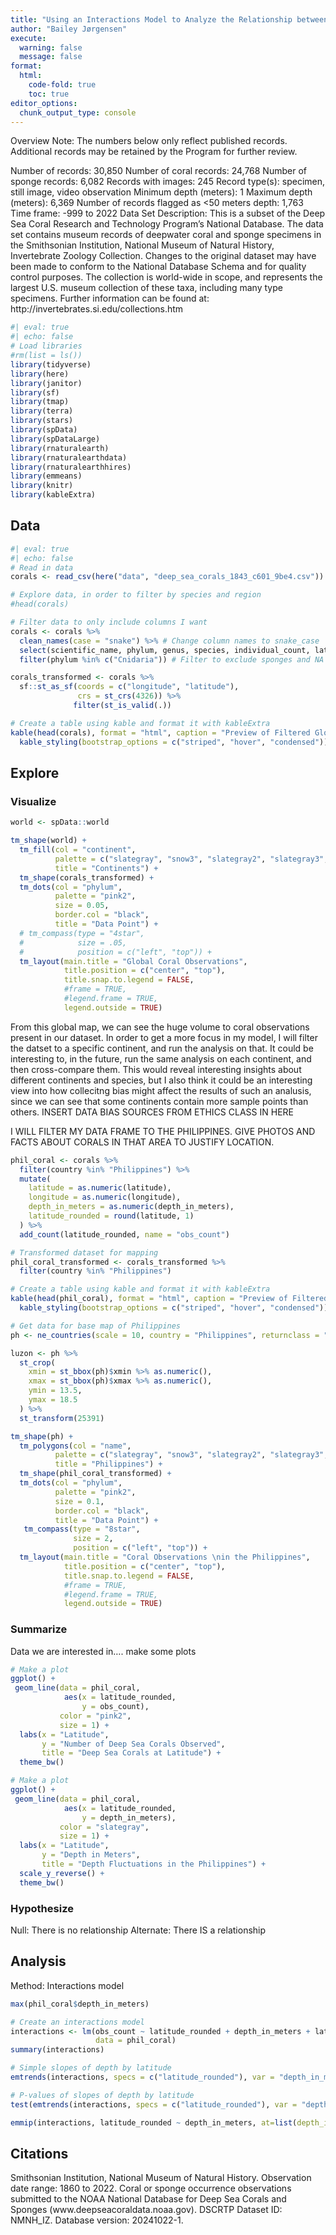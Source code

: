 ```yaml
---
title: "Using an Interactions Model to Analyze the Relationship between Deep Sea Corals, Latitude, and Ocean Depth"
author: "Bailey Jørgensen"
execute:
  warning: false
  message: false
format:
  html:
    code-fold: true
    toc: true
editor_options: 
  chunk_output_type: console
---
```


Overview Note: The numbers below only reflect published records. Additional records may be retained by the Program for further review.

Number of records: 30,850 Number of coral records: 24,768 Number of sponge records: 6,082 Records with images: 245 Record type(s): specimen, still image, video observation Minimum depth (meters): 1 Maximum depth (meters): 6,369 Number of records flagged as \<50 meters depth: 1,763 Time frame: -999 to 2022 Data Set Description: This is a subset of the Deep Sea Coral Research and Technology Program’s National Database. The data set contains museum records of deepwater coral and sponge specimens in the Smithsonian Institution, National Museum of Natural History, Invertebrate Zoology Collection. Changes to the original dataset may have been made to conform to the National Database Schema and for quality control purposes. The collection is world-wide in scope, and represents the largest U.S. museum collection of these taxa, including many type specimens. Further information can be found at: http://invertebrates.si.edu/collections.htm

```r
#| eval: true
#| echo: false
# Load libraries
#rm(list = ls())
library(tidyverse)
library(here)
library(janitor)
library(sf)
library(tmap)
library(terra)
library(stars)
library(spData)
library(spDataLarge)
library(rnaturalearth)
library(rnaturalearthdata)
library(rnaturalearthhires)
library(emmeans)
library(knitr)
library(kableExtra)
```

## Data

```r
#| eval: true
#| echo: false
# Read in data
corals <- read_csv(here("data", "deep_sea_corals_1843_c601_9be4.csv"))
```

```r
# Explore data, in order to filter by species and region
#head(corals)
```

```r
# Filter data to only include columns I want
corals <- corals %>% 
  clean_names(case = "snake") %>% # Change column names to snake_case
  select(scientific_name, phylum, genus, species, individual_count, latitude, longitude, depth_in_meters, country) %>% # Choose columns I want
  filter(phylum %in% c("Cnidaria")) # Filter to exclude sponges and NA row

```

```r
corals_transformed <- corals %>% 
  sf::st_as_sf(coords = c("longitude", "latitude"),
               crs = st_crs(4326)) %>% 
              filter(st_is_valid(.))

```

```r
# Create a table using kable and format it with kableExtra
kable(head(corals), format = "html", caption = "Preview of Filtered Global Coral Data") %>%
  kable_styling(bootstrap_options = c("striped", "hover", "condensed"))
```


## Explore

### Visualize

```r
world <- spData::world

tm_shape(world) +
  tm_fill(col = "continent",
          palette = c("slategray", "snow3", "slategray2", "slategray3", "slategray4", "lightslategrey", "lightsteelblue4", "snow4"),
          title = "Continents") +
  tm_shape(corals_transformed) +
  tm_dots(col = "phylum",
          palette = "pink2",
          size = 0.05,
          border.col = "black",
          title = "Data Point") +
  # tm_compass(type = "4star",
  #            size = .05,
  #            position = c("left", "top")) +
  tm_layout(main.title = "Global Coral Observations",
            title.position = c("center", "top"),
            title.snap.to.legend = FALSE,
            #frame = TRUE, 
            #legend.frame = TRUE,
            legend.outside = TRUE)
```

From this global map, we can see the huge volume to coral observations present in our dataset. In order to get a more focus in my model, I will filter the datset to a specific continent, and run the analysis on that. It could be interesting to, in the future, run the same analysis on each continent, and then cross-compare them. This would reveal interesting insights about different continents and species, but I also think it could be an interesting view into how collecitng bias might affect the results of such an analusis, since we can see that some continents contain more sample points than others. INSERT DATA BIAS SOURCES FROM ETHICS CLASS IN HERE

I WILL FILTER MY DATA FRAME TO THE PHILIPPINES. GIVE PHOTOS AND FACTS ABOUT CORALS IN THAT AREA TO JUSTIFY LOCATION.

```r
phil_coral <- corals %>% 
  filter(country %in% "Philippines") %>% 
  mutate(
    latitude = as.numeric(latitude),
    longitude = as.numeric(longitude),
    depth_in_meters = as.numeric(depth_in_meters),
    latitude_rounded = round(latitude, 1)
  ) %>% 
  add_count(latitude_rounded, name = "obs_count")

# Transformed dataset for mapping
phil_coral_transformed <- corals_transformed %>% 
  filter(country %in% "Philippines")

```

```r
# Create a table using kable and format it with kableExtra
kable(head(phil_coral), format = "html", caption = "Preview of Filtered Philippines Coral Data") %>%
  kable_styling(bootstrap_options = c("striped", "hover", "condensed"))
```

```r
# Get data for base map of Philippines
ph <- ne_countries(scale = 10, country = "Philippines", returnclass = "sf")

luzon <- ph %>%
  st_crop(
    xmin = st_bbox(ph)$xmin %>% as.numeric(),
    xmax = st_bbox(ph)$xmax %>% as.numeric(),
    ymin = 13.5,
    ymax = 18.5
  ) %>%
  st_transform(25391)
```

```r
tm_shape(ph) +
  tm_polygons(col = "name",
          palette = c("slategray", "snow3", "slategray2", "slategray3", "slategray4", "lightslategrey", "lightsteelblue4", "snow4"),
          title = "Philippines") +
  tm_shape(phil_coral_transformed) +
  tm_dots(col = "phylum",
          palette = "pink2",
          size = 0.1,
          border.col = "black",
          title = "Data Point") +
   tm_compass(type = "8star",
              size = 2,
              position = c("left", "top")) +
  tm_layout(main.title = "Coral Observations \nin the Philippines",
            title.position = c("center", "top"),
            title.snap.to.legend = FALSE,
            #frame = TRUE, 
            #legend.frame = TRUE,
            legend.outside = TRUE)
```

### Summarize

Data we are interested in.... make some plots

```r
# Make a plot
ggplot() +
 geom_line(data = phil_coral,
            aes(x = latitude_rounded,
                y = obs_count),
           color = "pink2",
           size = 1) +
  labs(x = "Latitude",
       y = "Number of Deep Sea Corals Observed",
       title = "Deep Sea Corals at Latitude") +
  theme_bw()
```

```r
# Make a plot
ggplot() +
 geom_line(data = phil_coral,
            aes(x = latitude_rounded,
                y = depth_in_meters),
           color = "slategray",
           size = 1) +
  labs(x = "Latitude",
       y = "Depth in Meters",
       title = "Depth Fluctuations in the Philippines") +
  scale_y_reverse() +
  theme_bw()
```


### Hypothesize

Null: There is no relationship Alternate: There IS a relationship

## Analysis

Method: Interactions model
```r
max(phil_coral$depth_in_meters)
```


```r
# Create an interactions model
interactions <- lm(obs_count ~ latitude_rounded + depth_in_meters + latitude_rounded:depth_in_meters,
                   data = phil_coral)
summary(interactions)
```

```r
# Simple slopes of depth by latitude
emtrends(interactions, specs = c("latitude_rounded"), var = "depth_in_meters")
```

```r
# P-values of slopes of depth by latitude
test(emtrends(interactions, specs = c("latitude_rounded"), var = "depth_in_meters"))
```

```r
emmip(interactions, latitude_rounded ~ depth_in_meters, at=list(depth_in_meters=18:2050), CIs = FALSE)
```

## Citations

Smithsonian Institution, National Museum of Natural History. Observation date range: 1860 to 2022. Coral or sponge occurrence observations submitted to the NOAA National Database for Deep Sea Corals and Sponges (www.deepseacoraldata.noaa.gov). DSCRTP Dataset ID: NMNH_IZ. Database version: 20241022-1.
